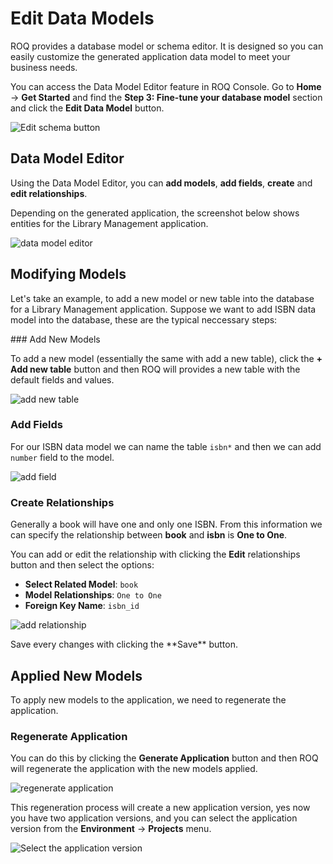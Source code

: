 
# Edit Data Models

ROQ provides a database model or schema editor. It is designed so you can easily customize the generated application data model to meet your business needs. 

You can access the Data Model Editor feature in ROQ Console. Go to **Home** → **Get Started** and find the **Step 3: Fine-tune your database model** section and click the **Edit Data Model** button.

![Edit schema button](/edit-schema-link.png)

## Data Model Editor

Using the Data Model Editor, you can **add models**, **add fields**, **create** and **edit relationships**.

<Callout type="info">
Depending on the generated application, the screenshot below shows entities for the Library Management application.
</Callout>

![data model editor](/edit-schema-editor.png)

## Modifying Models

Let's take an example, to add a new model or new table into the database for a Library Management application. Suppose we want to add ISBN data model into the database, these are the typical neccessary steps:

<Steps>
### Add New Models

To add a new model (essentially the same with add a new table), click the **+ Add new table** button and then ROQ will provides a new table with the default fields and values.

![add new table](/edit-schema-add-model.png)

### Add Fields

For our ISBN data model we can name the table `isbn*` and then we can add `number` field to the model. 

![add field](/edit-schema-add-field.png)

### Create Relationships

Generally a book will have one and only one ISBN. From this information we can specify the relationship between **book** and **isbn** is **One to One**.

You can add or edit the relationship with clicking the **Edit** relationships button and then select the options:

- **Select Related Model**: `book`
- **Model Relationships**: `One to One`
- **Foreign Key Name**: `isbn_id`

![add relationship](/edit-schema-add-relationship.png)

<Callout type="info">
Save every changes with clicking the **Save** button.
</Callout>

</Steps>

## Applied New Models

To apply new models to the application, we need to  regenerate the application.

### Regenerate Application

You can do this by clicking the **Generate Application** button and then ROQ will regenerate the application with the new models applied.

![regenerate application](/edit-schema-regeneration.png)

This regeneration process will create a new application version, yes now you have two application versions, and you can select the application version from the **Environment** → **Projects** menu.

![Select the application version](/edit-schema-application-version.png)


